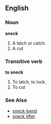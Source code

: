 ==English==
===Noun===
'''sneck'''
# A latch or catch.
# A cut
===Transitive verb===
'''to sneck'''
# To latch, to lock.
# To cut
===See Also===
*[[sneck-bend]]
*[[sneck lifter]]